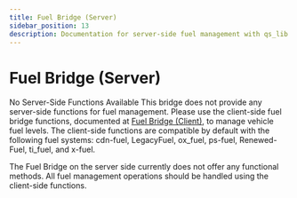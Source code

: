 ```yaml
---
title: Fuel Bridge (Server)
sidebar_position: 13
description: Documentation for server-side fuel management with qs_lib.
---
```



# Fuel Bridge (Server)

<Alert variant="warning" className="mb-4">
  <AlertTitle>No Server-Side Functions Available</AlertTitle>
  <AlertDescription>
    This bridge does not provide any server-side functions for fuel management. Please use the client-side fuel bridge functions, documented at <a href="/docs/qs_lib/Bridges/fuel/client">Fuel Bridge (Client)</a>, to manage vehicle fuel levels. The client-side functions are compatible by default with the following fuel systems: cdn-fuel, LegacyFuel, ox_fuel, ps-fuel, Renewed-Fuel, ti_fuel, and x-fuel.
  </AlertDescription>
</Alert>

The Fuel Bridge on the server side currently does not offer any functional methods. All fuel management operations should be handled using the client-side functions.